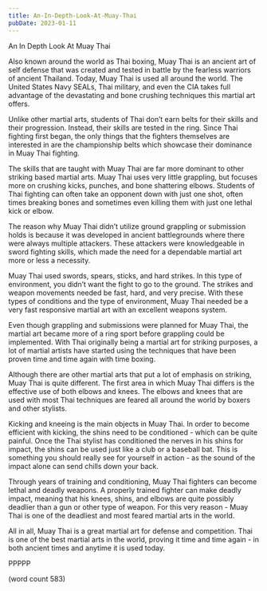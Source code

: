 ```yaml
---
title: An-In-Depth-Look-At-Muay-Thai
pubDate: 2023-01-11
---
```


An In Depth Look At Muay Thai

Also known around the world as Thai boxing, Muay Thai is an ancient art of self defense that was created and tested in battle by the fearless warriors of ancient Thailand.  Today, Muay Thai is used all around the world.  The United States Navy SEALs, Thai military, and even the CIA takes full advantage of the devastating and bone crushing techniques this martial art offers.

Unlike other martial arts, students of Thai don’t earn belts for their skills and their progression.  Instead, their skills are tested in the ring.  Since Thai fighting first began, the only things that the fighters themselves are interested in are the championship belts which showcase their dominance in Muay Thai fighting.

The skills that are taught with Muay Thai are far more dominant to other striking based martial arts.  Muay Thai uses very little grappling, but focuses more on crushing kicks, punches, and bone shattering elbows.  Students of Thai fighting can often take an opponent down with just one shot, often times breaking bones and sometimes even killing them with just one lethal kick or elbow.

The reason why Muay Thai didn’t utilize ground grappling or submission holds is because it was developed in ancient battlegrounds where there were always multiple attackers.  These attackers were knowledgeable in sword fighting skills, which made the need for a dependable martial art more or less a necessity.

Muay Thai used swords, spears, sticks, and hard strikes.  In this type of environment, you didn’t want the fight to go to the ground.  The strikes and weapon movements needed be fast, hard, and very precise.  With these types of conditions and the type of environment, Muay Thai needed be a very fast responsive martial art with an excellent weapons system.

Even though grappling and submissions were planned for Muay Thai, the martial art became more of a ring sport before grappling could be implemented.  With Thai originally being a martial art for striking purposes, a lot of martial artists have started using the techniques that have been proven time and time again with time boxing.

Although there are other martial arts that put a lot of emphasis on striking, Muay Thai is quite different.  The first area in which Muay Thai differs is the effective use of both elbows and knees.  The elbows and knees that are used with most Thai techniques are feared all around the world by boxers and other stylists.

Kicking and kneeing is the main objects in Muay Thai.  In order to become efficient with kicking, the shins need to be conditioned - which can be quite painful.  Once the Thai stylist has conditioned the nerves in his shins for impact, the shins can be used just like a club or a baseball bat.  This is something you should really see for yourself in action - as the sound of the impact alone can send chills down your back.

Through years of training and conditioning, Muay Thai fighters can become lethal and deadly weapons.  A properly trained fighter can make deadly impact, meaning that his knees, shins, and elbows are quite possibly deadlier than a gun or other type of weapon.  For this very reason - Muay Thai is one of the deadliest and most feared martial arts in the world.

All in all, Muay Thai is a great martial art for defense and competition.  Thai is one of the best martial arts in the world, proving it time and time again - in both ancient times and anytime it is used today.

PPPPP

(word count 583)